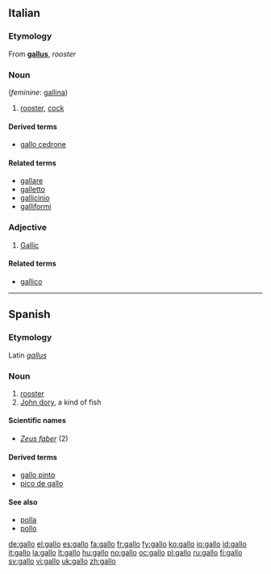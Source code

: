 {{see|Gallo}}
==Italian==

===Etymology===
From {{L.}} '''[[gallus]]''', ''rooster''

===Noun===
{{it-noun|gall|m|o|i}} (''feminine'': [[gallina]])

# [[rooster]], [[cock]]

====Derived terms====
*[[gallo cedrone]]
====Related terms====
*[[gallare]]
*[[galletto]]
*[[gallicinio]]
*[[galliformi]]

===Adjective===
{{it-adj|gall}}

# [[Gallic]]

====Related terms====
*[[gallico]]

----

==Spanish==

===Etymology===
Latin ''[[gallus]]''

===Noun===
{{es-noun-mf|f=gallina}}

# [[rooster]]
# [[John dory]], a kind of fish

====Scientific names====
*''[[Zeus faber]]'' (2)

====Derived terms====
*[[gallo pinto]] {{m}}
*[[pico de gallo]] {{m}}

====See also====
*[[polla]] {{f}}
*[[pollo]] {{m}}

[[de:gallo]]
[[el:gallo]]
[[es:gallo]]
[[fa:gallo]]
[[fr:gallo]]
[[fy:gallo]]
[[ko:gallo]]
[[io:gallo]]
[[id:gallo]]
[[it:gallo]]
[[la:gallo]]
[[lt:gallo]]
[[hu:gallo]]
[[no:gallo]]
[[oc:gallo]]
[[pl:gallo]]
[[ru:gallo]]
[[fi:gallo]]
[[sv:gallo]]
[[vi:gallo]]
[[uk:gallo]]
[[zh:gallo]]
